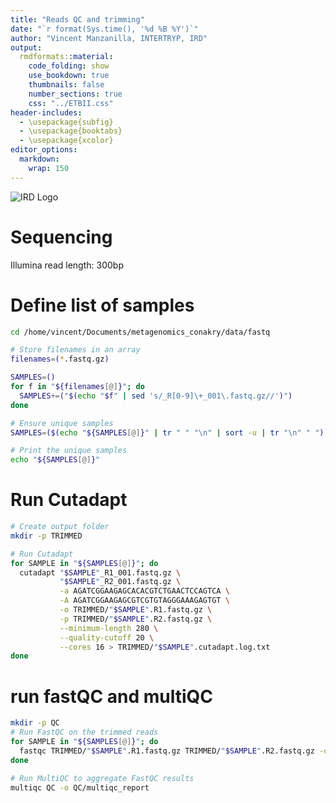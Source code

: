 ```yaml
---
title: "Reads QC and trimming"
date: "`r format(Sys.time(), '%d %B %Y')`"
author: "Vincent Manzanilla, INTERTRYP, IRD"
output: 
  rmdformats::material:
    code_folding: show
    use_bookdown: true
    thumbnails: false
    number_sections: true
    css: "../ETBII.css"  
header-includes:
  - \usepackage{subfig}
  - \usepackage{booktabs}
  - \usepackage{xcolor}
editor_options: 
  markdown: 
    wrap: 150
---
```


<!-- Custom title with logo -->
<div class="title-container">
  <img src="../data/IRD.png" alt="IRD Logo" class="logo">
</div>

```{=html}
<style>
.textbox {
  border: 1px solid #ccc;
  padding: 10px;
  background-color: #f5f5f5;
}

.highlight {
  background-color: yellow;
  font-weight: bold;
}
</style>
```

# Sequencing

Illumina 
read length: 300bp 


# Define list of samples


```bash
cd /home/vincent/Documents/metagenomics_conakry/data/fastq

# Store filenames in an array
filenames=(*.fastq.gz)

SAMPLES=()
for f in "${filenames[@]}"; do
  SAMPLES+=("$(echo "$f" | sed 's/_R[0-9]\+_001\.fastq.gz//')")
done

# Ensure unique samples
SAMPLES=($(echo "${SAMPLES[@]}" | tr " " "\n" | sort -u | tr "\n" " "))

# Print the unique samples
echo "${SAMPLES[@]}"
```

# Run Cutadapt


```bash
# Create output folder
mkdir -p TRIMMED

# Run Cutadapt
for SAMPLE in "${SAMPLES[@]}"; do 
  cutadapt "$SAMPLE"_R1_001.fastq.gz \
           "$SAMPLE"_R2_001.fastq.gz \
           -a AGATCGGAAGAGCACACGTCTGAACTCCAGTCA \
           -A AGATCGGAAGAGCGTCGTGTAGGGAAAGAGTGT \
           -o TRIMMED/"$SAMPLE".R1.fastq.gz \
           -p TRIMMED/"$SAMPLE".R2.fastq.gz \
           --minimum-length 280 \
           --quality-cutoff 20 \
           --cores 16 > TRIMMED/"$SAMPLE".cutadapt.log.txt
done
```

# run fastQC and multiQC

```bash
mkdir -p QC
# Run FastQC on the trimmed reads
for SAMPLE in "${SAMPLES[@]}"; do
  fastqc TRIMMED/"$SAMPLE".R1.fastq.gz TRIMMED/"$SAMPLE".R2.fastq.gz -o QC
done

# Run MultiQC to aggregate FastQC results
multiqc QC -o QC/multiqc_report
```


